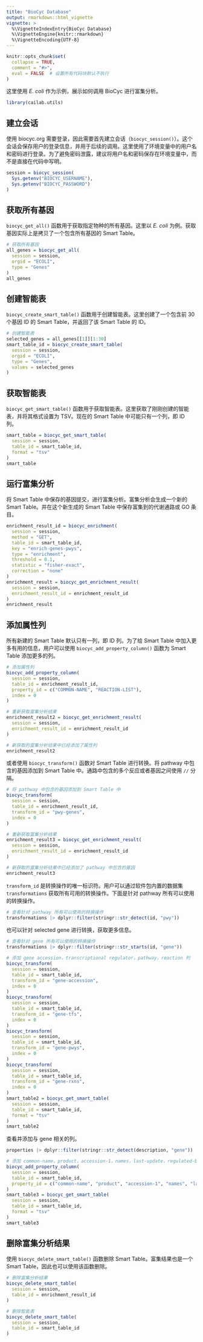 ```yaml
---
title: "BioCyc Database"
output: rmarkdown::html_vignette
vignette: >
  %\VignetteIndexEntry{BioCyc Database}
  %\VignetteEngine{knitr::rmarkdown}
  %\VignetteEncoding{UTF-8}
---
```


```r
knitr::opts_chunk$set(
  collapse = TRUE,
  comment = "#>",
  eval = FALSE  # 设置所有代码块默认不执行
)
```

这里使用 *E. coli* 作为示例，展示如何调用 BioCyc 进行富集分析。

```r
library(cailab.utils)
```

## 建立会话

使用 biocyc.org 需要登录，因此需要首先建立会话（`biocyc_session()`）。这个会话会保存用户的登录信息，并用于后续的调用。这里使用了环境变量中的用户名和密码进行登录。为了避免密码泄露，建议将用户名和密码保存在环境变量中，而不是直接在代码中写明。

```r
session = biocyc_session(
  Sys.getenv("BIOCYC_USERNAME"), 
  Sys.getenv("BIOCYC_PASSWORD")
)
```

## 获取所有基因

`biocyc_get_all()` 函数用于获取指定物种的所有基因。这里以 *E. coli* 为例。获取基因实际上是拷贝了一个包含所有基因的 Smart Table。

```r
# 获取所有基因
all_genes = biocyc_get_all(
  session = session, 
  orgid = "ECOLI", 
  type = "Genes"
)
all_genes
```

## 创建智能表

`biocyc_create_smart_table()` 函数用于创建智能表。这里创建了一个包含前 30 个基因 ID 的 Smart Table，并返回了该 Smart Table 的 ID。

```r
# 创建智能表
selected_genes = all_genes[[1]][1:30]
smart_table_id = biocyc_create_smart_table(
  session = session, 
  orgid = "ECOLI", 
  type = "Genes", 
  values = selected_genes
)
``` 

## 获取智能表

`biocyc_get_smart_table()` 函数用于获取智能表。这里获取了刚刚创建的智能表，并将其格式设置为 TSV。现在的 Smart Table 中可能只有一个列，即 ID 列。

```r
smart_table = biocyc_get_smart_table(
  session = session, 
  table_id = smart_table_id, 
  format = "tsv"
)
smart_table
```

## 运行富集分析

将 Smart Table 中保存的基因提交，进行富集分析。富集分析会生成一个新的 Smart Table。并在这个新生成的 Smart Table 中保存富集到的代谢通路或 GO 条目。

```r
enrichment_result_id = biocyc_enrichment(
  session = session, 
  method = "GET",
  table_id = smart_table_id, 
  key = "enrich-genes-pwys",
  type = "enrichment",
  threshold = 0.1,
  statistic = "fisher-exact",
  correction = "none"
)
enrichment_result = biocyc_get_enrichment_result(
  session = session, 
  enrichment_result_id = enrichment_result_id
)
enrichment_result
```

## 添加属性列

所有新建的 Smart Table 默认只有一列，即 ID 列。为了给 Smart Table 中加入更多有用的信息，用户可以使用 `biocyc_add_property_column()` 函数为 Smart Table 添加更多的列。

```r
# 添加属性列
biocyc_add_property_column(
  session = session, 
  table_id = enrichment_result_id, 
  property_id = c("COMMON-NAME", "REACTION-LIST"), 
  index = 0
)

# 重新获取富集分析结果
enrichment_result2 = biocyc_get_enrichment_result(
  session = session, 
  enrichment_result_id = enrichment_result_id
)

# 新获取的富集分析结果中已经添加了属性列
enrichment_result2
```

或者使用 `biocyc_transform()` 函数对 Smart Table 进行转换。将 pathway 中包含的基因添加到 Smart Table 中。通路中包含的多个反应或者基因之间使用 `//` 分隔。

```r
# 将 pathway 中包含的基因添加到 Smart Table 中
biocyc_transform(
  session = session, 
  table_id = enrichment_result_id, 
  transform_id = "pwy-genes", 
  index = 0
)

# 重新获取富集分析结果
enrichment_result3 = biocyc_get_enrichment_result(
  session = session, 
  enrichment_result_id = enrichment_result_id
)

# 新获取的富集分析结果中已经添加了 pathway 中包含的基因
enrichment_result3
```

`transform_id` 是转换操作的唯一标识符。用户可以通过软件包内置的数据集 `transformations` 获取所有可用的转换操作。下面是针对 pathway 所有可以使用的转换操作。

```r
# 查看针对 pathway 所有可以使用的转换操作
transformations |> dplyr::filter(stringr::str_detect(id, "pwy"))
```

也可以针对 selected gene 进行转换，获取更多信息。

```r
# 查看针对 gene 所有可以使用的转换操作
transformations |> dplyr::filter(stringr::str_starts(id, "gene"))

# 添加 gene accession，transcriptional regulator，pathway，reaction 列
biocyc_transform(
  session = session, 
  table_id = smart_table_id, 
  transform_id = "gene-accession", 
  index = 0
)
biocyc_transform(
  session = session, 
  table_id = smart_table_id, 
  transform_id = "gene-tfs", 
  index = 0
)
biocyc_transform(
  session = session, 
  table_id = smart_table_id, 
  transform_id = "gene-pwys", 
  index = 0
)
biocyc_transform(
  session = session, 
  table_id = smart_table_id, 
  transform_id = "gene-rxns", 
  index = 0
)
smart_table2 = biocyc_get_smart_table(
  session = session, 
  table_id = smart_table_id, 
  format = "tsv"
)
smart_table2
```

查看并添加与 gene 相关的列。

```r
properties |> dplyr::filter(stringr::str_detect(description, "gene"))

# 添加 common-name，product，accession-1，names，last-update，regulated-by 列
biocyc_add_property_column(
  session = session, 
  table_id = smart_table_id, 
  property_id = c("common-name", "product", "accession-1", "names", "last-update", "regulated-by")
)
smart_table3 = biocyc_get_smart_table(
  session = session, 
  table_id = smart_table_id, 
  format = "tsv"
)
smart_table3
```

## 删除富集分析结果

使用 `biocyc_delete_smart_table()` 函数删除 Smart Table。富集结果也是一个 Smart Table，因此也可以使用该函数删除。

```r
# 删除富集分析结果
biocyc_delete_smart_table(
  session = session, 
  table_id = enrichment_result_id
)

# 删除智能表
biocyc_delete_smart_table(
  session = session, 
  table_id = smart_table_id
)
```
